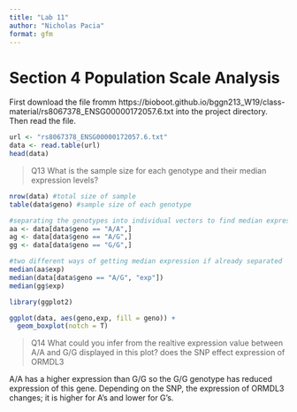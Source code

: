 ```yaml
---
title: "Lab 11"
author: "Nicholas Pacia"
format: gfm
---
```


# Section 4 Population Scale Analysis

First download the file fromm https://bioboot.github.io/bggn213_W19/class-material/rs8067378_ENSG00000172057.6.txt into the project directory. Then read the file.
```r
url <- "rs8067378_ENSG00000172057.6.txt"
data <- read.table(url)
head(data)
```

>Q13 What is the sample size for each genotype and their median expression levels?

```r
nrow(data) #total size of sample
table(data$geno) #sample size of each genotype
```
```r
#separating the genotypes into individual vectors to find median expression
aa <- data[data$geno == "A/A",]
ag <- data[data$geno == "A/G",]
gg <- data[data$geno == "G/G",]
```
```r
#two different ways of getting median expression if already separated
median(aa$exp)
median(data[data$geno == "A/G", "exp"])
median(gg$exp)
```


```r
library(ggplot2)
```
```r
ggplot(data, aes(geno,exp, fill = geno)) +
  geom_boxplot(notch = T) 
```

>Q14 What could you infer from the realtive expression value between A/A and G/G displayed in this plot? does the SNP effect expression of ORMDL3

A/A has a higher expression than G/G so the G/G genotype has reduced expression of this gene. Depending on the SNP, the expression of ORMDL3 changes; it is higher for A's and lower for G's.

